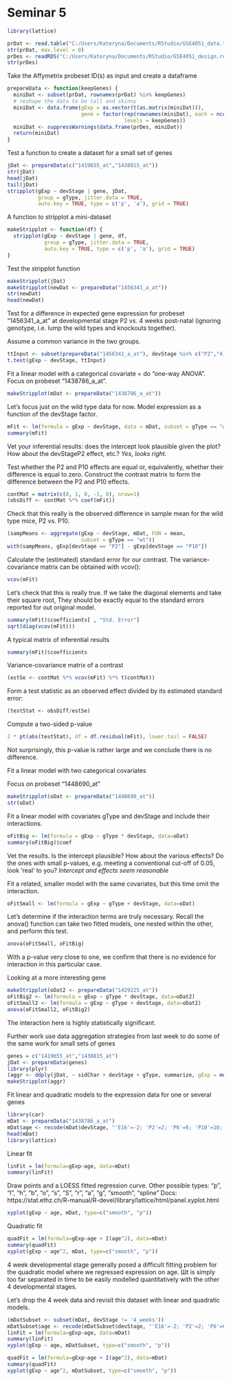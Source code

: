 

Seminar 5 
========================================================

```r
library(lattice) 
```


```r
prDat <- read.table("C:/Users/Kateryna/Documents/RStudio/GSE4051_data.tsv")
str(prDat, max.level = 0)
prDes <- readRDS("C:/Users/Kateryna/Documents/RStudio/GSE4051_design.rds")
str(prDes)
````

###############

Take the Affymetrix probeset ID(s) as input and create a dataframe

```r
prepareData <- function(keepGenes) {
  miniDat <- subset(prDat, rownames(prDat) %in% keepGenes)
  # reshape the data to be tall and skinny
  miniDat <- data.frame(gExp = as.vector(t(as.matrix(miniDat))),
                        gene = factor(rep(rownames(miniDat), each = ncol(miniDat)),
                                      levels = keepGenes))
  miniDat <- suppressWarnings(data.frame(prDes, miniDat))
  return(miniDat)
}
```


Test a function to create a dataset for a small set of genes
```r
jDat <- prepareData(c("1419655_at","1438815_at"))
str(jDat)
head(jDat)
tail(jDat)
stripplot(gExp ~ devStage | gene, jDat,
          group = gType, jitter.data = TRUE,
          auto.key = TRUE, type = c('p', 'a'), grid = TRUE)
```


###############

A function to stripplot a mini-dataset
```r
makeStripplot <- function(df) {
  stripplot(gExp ~ devStage | gene, df,
            group = gType, jitter.data = TRUE,
            auto.key = TRUE, type = c('p', 'a'), grid = TRUE)
}
```


Test the stripplot function
```r
makeStripplot(jDat)
makeStripplot(newDat <- prepareData("1456341_a_at"))
str(newDat)
head(newDat)
```


###############

Test for a difference in expected gene expression for probeset "1456341_a_at" at developmental stage P2 vs. 4 weeks post-natal (ignoring genotype, i.e. lump the wild types and knockouts together).


Assume a common variance in the two groups.
```r
ttInput <- subset(prepareData("1456341_a_at"), devStage %in% c("P2","4_weeks"))
t.test(gExp ~ devStage, ttInput)
```


###############

Fit a linear model with a categorical covariate = do "one-way ANOVA". Focus on probeset "1438786_a_at".
```r
makeStripplot(mDat <- prepareData("1438786_a_at"))
```

Let's focus just on the wild type data for now. 
Model expression as a function of the devStage factor.
```r
mFit <- lm(formula = gExp ~ devStage, data = mDat, subset = gType == "wt")
summary(mFit)
```


Vet your inferential results: does the intercept look plausible given the plot? How about the devStageP2 effect, etc.?
_Yes, looks right._

###############

Test whether the P2 and P10 effects are equal or, equivalently, whether their difference is equal to zero.
Construct the contrast matrix to form the difference between the P2 and P10 effects.
```r
contMat = matrix(c(0, 1, 0, -1, 0), nrow=1)
(obsDiff <- contMat %*% coef(mFit))
```

Check that this really is the observed difference in sample mean for the wild type mice, P2 vs. P10.
```r
(sampMeans <- aggregate(gExp ~ devStage, mDat, FUN = mean,
                        subset = gType == "wt"))
with(sampMeans, gExp[devStage == "P2"] - gExp[devStage == "P10"])
```


Calculate the (estimated) standard error for our contrast. The variance-covariance matrix can be obtained with vcov():
```r
vcov(mFit)
```

Let's check that this is really true. If we take the diagonal elements and take their square root, 
They should be exactly equal to the standard errors reported for out original model.
```r
summary(mFit)$coefficients[ , "Std. Error"]
sqrt(diag(vcov(mFit)))
```


A typical matrix of inferential results 
```r
summary(mFit)$coefficients
```


Variance-covariance matrix of a contrast 
```r
(estSe <- contMat %*% vcov(mFit) %*% t(contMat))
```

Form a test statistic as an observed effect divided by its estimated standard error:
```r
(testStat <- obsDiff/estSe)
```


Compute a two-sided p-value 
```r
2 * pt(abs(testStat), df = df.residual(mFit), lower.tail = FALSE)
```

Not surprisingly, this p-value is rather large and we conclude there is no difference.

##################
Fit a linear model with two categorical covariates

Focus on probeset "1448690_at"
```r
makeStripplot(oDat <- prepareData("1448690_at"))
str(oDat)
```


Fit a linear model with covariates gType and devStage and include their interactions.
```r
oFitBig <- lm(formula = gExp ~ gType * devStage, data=oDat)
summary(oFitBig)$coef
```
Vet the results. Is the intercept plausible? How about the various effects? Do the ones with small p-values, e.g. meeting a conventional cut-off of 0.05, look 'real' to you?
_Intercept and effects seem reasonable_

Fit a related, smaller model with the same covariates, but this time omit the interaction.
```r
oFitSmall <- lm(formula = gExp ~ gType + devStage, data=oDat)
```

Let's determine if the interaction terms are truly necessary. Recall the anova() function can take two fitted models, 
one nested within the other, and perform this test.
```R
anova(oFitSmall, oFitBig)
```

With a p-value very close to one, we confirm that there is no evidence for interaction in this particular case.

Looking at a more interesting gene
```r
makeStripplot(oDat2 <- prepareData("1429225_at"))
oFitBig2 <- lm(formula = gExp ~ gType * devStage, data=oDat2)
oFitSmall2 <- lm(formula = gExp ~ gType + devStage, data=oDat2)
anova(oFitSmall2, oFitBig2)
```

The interaction here is highly statistically significant.

################
Further work
use data aggregation strategies from last week to do some of the same work for small sets of genes
```r
genes = c("1419655_at","1438815_at")
jDat <- prepareData(genes)
library(plyr)
(aggr <- ddply(jDat, ~ sidChar + devStage + gType, summarize, gExp = mean(gExp), gene = paste(genes, collapse=' & ')))
makeStripplot(aggr)
```


Fit linear and quadratic models to the expression data for one or several genes
```r
library(car)
mDat <- prepareData("1438786_a_at")
mDat$age <- recode(mDat$devStage, "'E16'=-2; 'P2'=2; 'P6'=6; 'P10'=10; '4_weeks'=28", as.factor.result = FALSE)
head(mDat)
library(lattice)
```

Linear fit
```r
linFit = lm(formula=gExp~age, data=mDat)
summary(linFit)
```

Draw points and a LOESS fitted regression curve. Other possible types: "p", "l", "h", "b", "o", "s", "S", "r", "a", "g", "smooth", "spline"
Docs: https://stat.ethz.ch/R-manual/R-devel/library/lattice/html/panel.xyplot.html
```r
xyplot(gExp ~ age, mDat, type=c("smooth", "p"))
```


Quadratic fit
```r
quadFit = lm(formula=gExp~age + I(age^2), data=mDat)
summary(quadFit)
xyplot(gExp ~ age^2, mDat, type=c("smooth", "p"))
``` 

4 week developmental stage generally posed a difficult fitting problem for the quadratic model where we regressed expression on age. Шt is simply too far separated in time to be easily modelled quantitatively with the other 4 developmental stages.


Let's drop the 4 week data and revisit this dataset with linear and quadratic models.
```r
(mDatSubset <- subset(mDat, devStage != '4_weeks'))
mDatSubset$age <- recode(mDatSubset$devStage, "'E16'=-2; 'P2'=2; 'P6'=6; 'P10'=10", as.factor.result = FALSE)
linFit = lm(formula=gExp~age, data=mDat)
summary(linFit)
xyplot(gExp ~ age, mDatSubset, type=c("smooth", "p"))
```

```r
quadFit = lm(formula=gExp~age + I(age^2), data=mDat)
summary(quadFit)
xyplot(gExp ~ age^2, mDatSubset, type=c("smooth", "p"))
```


